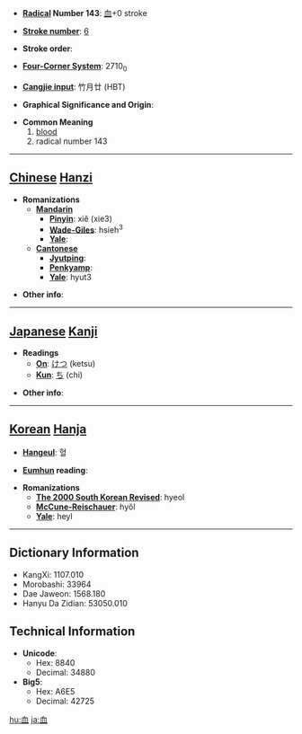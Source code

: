 * '''[[Wiktionary:Chinese radical index| Radical]] Number 143''': [[Wiktionary:Chinese radical index 血|血]]+0 stroke

* '''[[Wiktionary:Chinese total strokes index|Stroke number]]''': [[Wiktionary:Chinese total strokes index 6|6]]

* '''Stroke order''': 

* '''[[Wiktionary:Chinese four corner index|Four-Corner System]]''': 2710<sub>0</sub>

* '''[[Wiktionary:Chinese Cangjie index|Cangjie input]]''': 竹月廿 (HBT)

* '''Graphical Significance and Origin''': 

* '''Common Meaning'''
*#[[blood]]
*# radical number 143


----

== [[Chinese]] [[Hanzi]] ==

* '''Romanizations'''
** '''[[Mandarin]]'''
*** '''[[Pinyin]]''': xiě (xie3)
*** '''[[Wade-Giles]]''': hsieh<sup>3</sup>
*** '''[[Yale]]''': 
** '''[[Cantonese]]'''
*** '''[[Jyutping]]''':
*** '''[[Penkyamp]]''': 
*** '''[[Yale]]''': hyut3

* '''Other info''': 

----

== [[Japanese]] [[Kanji]] ==

* '''Readings'''
** '''[[On]]''': [[けつ]] (ketsu)
** '''[[Kun]]''': [[ち]] (chi)

* '''Other info''':  

----

== [[Korean]] [[Hanja]] ==

* '''[[Hangeul]]''': 혈

* '''[[Eumhun]] reading''': 

* '''Romanizations'''
** '''[[The 2000 South Korean Revised Romanization|The 2000 South Korean Revised]]''': hyeol
** '''[[McCune-Reischauer]]''': hyŏl
** '''[[Yale]]''': heyl

----

== Dictionary Information ==

* KangXi: 1107.010
* Morobashi: 33964
* Dae Jaweon: 1568.180
* Hanyu Da Zidian: 53050.010

== Technical Information ==

* '''Unicode''':
** Hex: 8840
** Decimal: 34880
* '''Big5''':
** Hex: A6E5
** Decimal: 42725

[[hu:血]]
[[ja:血]]